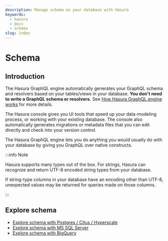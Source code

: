 ```yaml
---
description: Manage schema on your database with Hasura
keywords:
  - hasura
  - docs
  - schema
slug: index
---
```


# Schema

## Introduction

The Hasura GraphQL engine automatically generates your GraphQL schema and resolvers based on your tables/views in your
database. **You don't need to write a GraphQL schema or resolvers.** See
[How Hasura GraphQL engine works](/getting-started/how-it-works/index.mdx) for more details.

The Hasura console gives you UI tools that speed up your data-modeling process, or working with your existing database.
The console also automatically generates migrations or metadata files that you can edit directly and check into your
version control.

The Hasura GraphQL engine lets you do anything you would usually do with your database by giving you GraphQL over native
constructs.

:::info Note

Hasura supports many types out of the box. For strings, Hasura can recognize and return UTF-8 encoded string types from your database.

If string-type columns in your database have an encoding other than UTF-8, unexpected values may be returned for queries made on those columns.

:::

## Explore schema

- [Explore schema with Postgres / Citus / Hyperscale](/schema/postgres/index.mdx)
- [Explore schema with MS SQL Server](/schema/ms-sql-server/index.mdx)
- [Explore schema with BigQuery](/schema/bigquery/index.mdx)

<!-- .. TODO: DB-COMPATIBILITY
  .. toctree::
    :maxdepth: 1

    Tables basics <tables>
    Table relationships <table-relationships/index>
    Remote relationships <remote-relationships/index>
    Extend with views <views>
    Extend with SQL functions <custom-functions>
    Enum type fields <enums>
    Computed fields <computed-fields>
    Customise auto-generated fields <custom-field-names>
    Data validations <data-validations>
    Using an existing database <using-existing-database>
    Relay schema <relay-schema> -->
